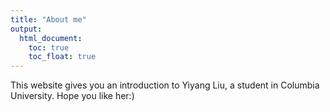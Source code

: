 ```yaml
---
title: "About me"
output: 
  html_document:
    toc: true
    toc_float: true
---
```


This website gives you an introduction to Yiyang Liu, a student in Columbia University. Hope you like her:)
